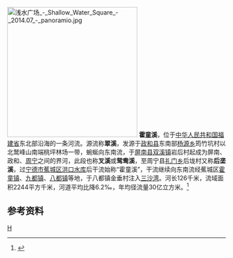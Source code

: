 [[File:浅水广场_-_Shallow_Water_Square_-_2014.07_-_panoramio.jpg|300px]]
'''霍童溪'''，位于[[中华人民共和国|中华人民共和国]][[福建省|福建省]]东北部沿海的一条河流。源流称'''翠溪'''，发源于[[政和县|政和县]]东南部[[杨源乡|杨源乡]]筠竹坑村以北鹫峰山南端桃坪林场一带，蜿蜒向东南流，于[[屏南县|屏南县]][[双溪镇_(屏南县)|双溪镇]]岩后村起成为屏南、政和、[[周宁县|周宁]]之间的界河，此段也称'''叉溪'''或'''鸳鸯溪'''，至周宁县[[礼门乡|礼门乡]]后垅村又称'''后垄溪'''，过[[宁德市|宁德市]][[蕉城区|蕉城区]][[洪口水库|洪口水库]]后干流始称“霍童溪”，干流继续向东南流经蕉城区[[霍童镇|霍童镇]]、[[九都镇_(宁德市)|九都镇]]、[[八都镇_(宁德市)|八都镇]]等地，于八都镇金垂村注入[[三沙湾|三沙湾]]。河长126千米，流域面积2244平方千米，河道平均比降6.2‰，年均径流量30亿立方米。<ref name="中国河湖大典">{{cite book zh |author=《[[中国河湖大典|中国河湖大典]]》编纂委员会 |title=《中国河湖大典·东南诸河、台湾卷》 |format=M |edition=1 |location=北京 |publisher=中国水利水电出版社 |date=2014年12月 |pages=109页 |id= ISBN 978-7-5170-2765-2}}</ref>

==参考资料==
{{reflist}}

{{China-river-stub}}

[[Category:福建河流|H]]
